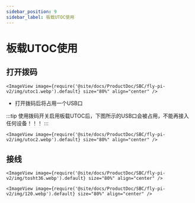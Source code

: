 ```yaml
---
sidebar_position: 9
sidebar_label: 板载UTOC使用
---
```


# 板载UTOC使用

## 打开拨码

    <ImageView image={require('@site/docs/ProductDoc/SBC/fly-pi-v2/img/utoc1.webp').default} size="80%" align="center" />

* 打开拨码后将占用一个USB口

:::tip
使用拨码开关启用板载UTOC后，下图所示的USB口会被占用，不能再接入任何设备！！！
:::

    <ImageView image={require('@site/docs/ProductDoc/SBC/fly-pi-v2/img/utoc2.webp').default} size="80%" align="center" />

## 接线

    <ImageView image={require('@site/docs/ProductDoc/SBC/fly-pi-v2/img/tosht36.webp').default} size="80%" align="center" />

    <ImageView image={require('@site/docs/ProductDoc/SBC/fly-pi-v2/img/120.webp').default} size="80%" align="center" />
